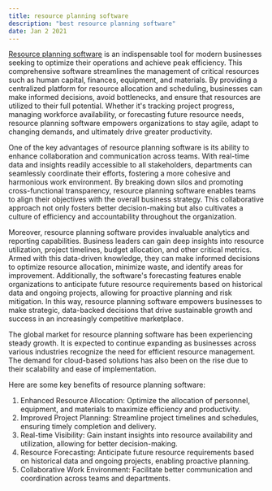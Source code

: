 ```yaml
---
title: resource planning software
description: "best resource planning software"
date: Jan 2 2021
---
```



[Resource planning software](https://www.kelloo.com/resource-planning-software/ "Resource planning software") is an indispensable tool for modern businesses seeking to optimize their operations and achieve peak efficiency. This comprehensive software streamlines the management of critical resources such as human capital, finances, equipment, and materials. By providing a centralized platform for resource allocation and scheduling, businesses can make informed decisions, avoid bottlenecks, and ensure that resources are utilized to their full potential. Whether it's tracking project progress, managing workforce availability, or forecasting future resource needs, resource planning software empowers organizations to stay agile, adapt to changing demands, and ultimately drive greater productivity.

One of the key advantages of resource planning software is its ability to enhance collaboration and communication across teams. With real-time data and insights readily accessible to all stakeholders, departments can seamlessly coordinate their efforts, fostering a more cohesive and harmonious work environment. By breaking down silos and promoting cross-functional transparency, resource planning software enables teams to align their objectives with the overall business strategy. This collaborative approach not only fosters better decision-making but also cultivates a culture of efficiency and accountability throughout the organization.

Moreover, resource planning software provides invaluable analytics and reporting capabilities. Business leaders can gain deep insights into resource utilization, project timelines, budget allocation, and other critical metrics. Armed with this data-driven knowledge, they can make informed decisions to optimize resource allocation, minimize waste, and identify areas for improvement. Additionally, the software's forecasting features enable organizations to anticipate future resource requirements based on historical data and ongoing projects, allowing for proactive planning and risk mitigation. In this way, resource planning software empowers businesses to make strategic, data-backed decisions that drive sustainable growth and success in an increasingly competitive marketplace.


The global market for resource planning software has been experiencing steady growth. It is expected to continue expanding as businesses across various industries recognize the need for efficient resource management. The demand for cloud-based solutions has also been on the rise due to their scalability and ease of implementation.

Here are some key benefits of resource planning software:

1. Enhanced Resource Allocation: Optimize the allocation of personnel, equipment, and materials to maximize efficiency and productivity.
2. Improved Project Planning: Streamline project timelines and schedules, ensuring timely completion and delivery.
3. Real-time Visibility: Gain instant insights into resource availability and utilization, allowing for better decision-making.
4. Resource Forecasting: Anticipate future resource requirements based on historical data and ongoing projects, enabling proactive planning.
5. Collaborative Work Environment: Facilitate better communication and coordination across teams and departments.